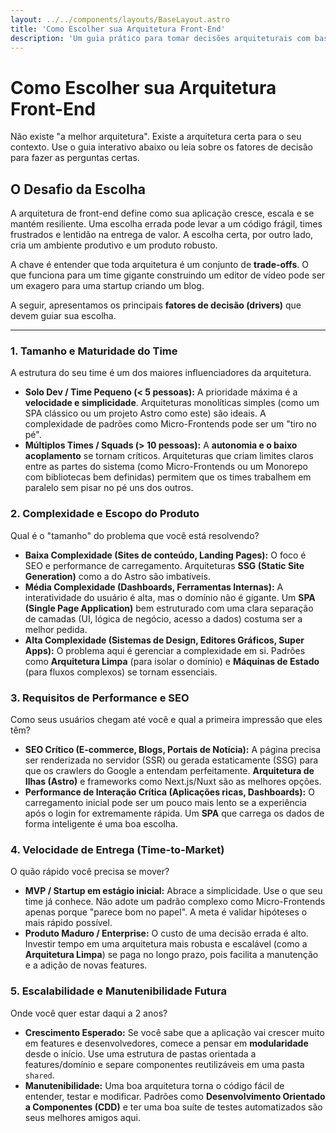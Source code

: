 ```yaml
---
layout: ../../components/layouts/BaseLayout.astro
title: 'Como Escolher sua Arquitetura Front-End'
description: 'Um guia prático para tomar decisões arquiteturais com base nas necessidades do seu time, produto e negócio.'
---
```



<div class="hero-section">
  <Compass size={48} stroke-width="1.5" />
  <h1 class="title">Como Escolher sua Arquitetura Front-End</h1>
  <p class="subtitle">Não existe "a melhor arquitetura". Existe a arquitetura certa para o seu contexto. Use o guia interativo abaixo ou leia sobre os fatores de decisão para fazer as perguntas certas.</p>
</div>

<DecisionWizard />

## O Desafio da Escolha

A arquitetura de front-end define como sua aplicação cresce, escala e se mantém resiliente. Uma escolha errada pode levar a um código frágil, times frustrados e lentidão na entrega de valor. A escolha certa, por outro lado, cria um ambiente produtivo e um produto robusto.

A chave é entender que toda arquitetura é um conjunto de **trade-offs**. O que funciona para um time gigante construindo um editor de vídeo pode ser um exagero para uma startup criando um blog.

A seguir, apresentamos os principais **fatores de decisão (drivers)** que devem guiar sua escolha.

---

### 1. Tamanho e Maturidade do Time

A estrutura do seu time é um dos maiores influenciadores da arquitetura.

*   **Solo Dev / Time Pequeno (< 5 pessoas):** A prioridade máxima é a **velocidade e simplicidade**. Arquiteturas monolíticas simples (como um SPA clássico ou um projeto Astro como este) são ideais. A complexidade de padrões como Micro-Frontends pode ser um "tiro no pé".
*   **Múltiplos Times / Squads (> 10 pessoas):** A **autonomia e o baixo acoplamento** se tornam críticos. Arquiteturas que criam limites claros entre as partes do sistema (como Micro-Frontends ou um Monorepo com bibliotecas bem definidas) permitem que os times trabalhem em paralelo sem pisar no pé uns dos outros.

### 2. Complexidade e Escopo do Produto

Qual é o "tamanho" do problema que você está resolvendo?

*   **Baixa Complexidade (Sites de conteúdo, Landing Pages):** O foco é SEO e performance de carregamento. Arquiteturas **SSG (Static Site Generation)** como a do Astro são imbatíveis.
*   **Média Complexidade (Dashboards, Ferramentas Internas):** A interatividade do usuário é alta, mas o domínio não é gigante. Um **SPA (Single Page Application)** bem estruturado com uma clara separação de camadas (UI, lógica de negócio, acesso a dados) costuma ser a melhor pedida.
*   **Alta Complexidade (Sistemas de Design, Editores Gráficos, Super Apps):** O problema aqui é gerenciar a complexidade em si. Padrões como **Arquitetura Limpa** (para isolar o domínio) e **Máquinas de Estado** (para fluxos complexos) se tornam essenciais.

### 3. Requisitos de Performance e SEO

Como seus usuários chegam até você e qual a primeira impressão que eles têm?

*   **SEO Crítico (E-commerce, Blogs, Portais de Notícia):** A página precisa ser renderizada no servidor (SSR) ou gerada estaticamente (SSG) para que os crawlers do Google a entendam perfeitamente. **Arquitetura de Ilhas (Astro)** e frameworks como Next.js/Nuxt são as melhores opções.
*   **Performance de Interação Crítica (Aplicações ricas, Dashboards):** O carregamento inicial pode ser um pouco mais lento se a experiência após o login for extremamente rápida. Um **SPA** que carrega os dados de forma inteligente é uma boa escolha.

### 4. Velocidade de Entrega (Time-to-Market)

O quão rápido você precisa se mover?

*   **MVP / Startup em estágio inicial:** Abrace a simplicidade. Use o que seu time já conhece. Não adote um padrão complexo como Micro-Frontends apenas porque "parece bom no papel". A meta é validar hipóteses o mais rápido possível.
*   **Produto Maduro / Enterprise:** O custo de uma decisão errada é alto. Investir tempo em uma arquitetura mais robusta e escalável (como a **Arquitetura Limpa**) se paga no longo prazo, pois facilita a manutenção e a adição de novas features.

### 5. Escalabilidade e Manutenibilidade Futura

Onde você quer estar daqui a 2 anos?

*   **Crescimento Esperado:** Se você sabe que a aplicação vai crescer muito em features e desenvolvedores, comece a pensar em **modularidade** desde o início. Use uma estrutura de pastas orientada a features/domínio e separe componentes reutilizáveis em uma pasta `shared`.
*   **Manutenibilidade:** Uma boa arquitetura torna o código fácil de entender, testar e modificar. Padrões como **Desenvolvimento Orientado a Componentes (CDD)** e ter uma boa suíte de testes automatizados são seus melhores amigos aqui. 